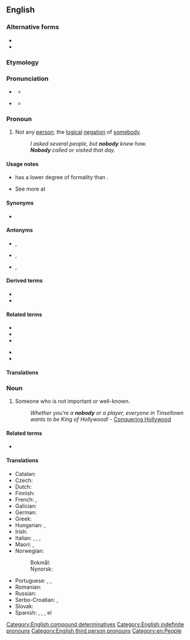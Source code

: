 ==English==

===Alternative forms===
* {{l|en|nobuddy}}
* {{l|en|nobudy}}

===Etymology===
{{compound|no|body|lang=en}}

===Pronunciation===
* {{a|UK}} {{IPA|/ˈnəʊ.bə.di/|/ˈnəʊ.bɒ.di/|lang=en}}
** {{audio|En-uk-nobody.ogg|Audio (UK)|lang=en}}
* {{a|US}} {{IPA|/ˈnoʊ.bə.di/|/ˈnoʊ.bɑ.di/|lang=en}}
** {{audio|en-us-nobody.ogg|Audio (US)|lang=en}}

===Pronoun===
{{en-pron}}

# Not any [[person]]; the [[logical]] [[negation]] of [[somebody]].
#: ''I asked several people, but '''nobody''' knew how.''
#: '''''Nobody''' called or visited that day.''

====Usage notes====
* {{m|en||Nobody}} has a lower degree of formality than {{m|en|no one}}.
* See more at {{m|en|no one}}

====Synonyms====
* {{l|en|no one}}

====Antonyms====
* {{l|en|anybody}}, {{l|en|anyone}}
* {{l|en|everybody}}, {{l|en|everyone}}
* {{l|en|somebody}}, {{l|en|someone}}

====Derived terms====
* {{l|en|nobody ever went broke underestimating the intelligence of the American people}}
* {{l|en|nobody's fool}}

====Related terms====
{{rel-top|Terms related to ''nobody''}}
* {{l|en|anybody}}
* {{l|en|everybody}}
* {{l|en|somebody}}
{{rel-mid}}
* {{l|en|nowhere}}
* {{l|en|nothing}}
{{rel-bottom}}

====Translations====
{{trans-see|not any person; the logical negation of somebody|no one}}

===Noun===
{{en-noun|nobodies}}

# Someone who is not important or well-known.
#: ''Whether you're a '''nobody''' or a player, everyone in Tinseltown wants to be King of Hollywood!'' - [http://www.conqueringhollywood.com/ Conquering Hollywood]

====Related terms====
* {{l|en|nonentity}}

====Translations====
{{trans-top|unimportant person}}
* Catalan: {{t+|ca|ningú|m|f}}
* Czech: {{t+|cs| nýmand |m}}
* Dutch: {{t+|nl|niemand}}
* Finnish: {{t+|fi|tyhjäntoimittaja}}
* French: {{t+|fr|moins-que-rien|m}}, {{t+|fr|nullité|f}}
* Galician: {{t|gl|ninguén}}
* German: {{t+|de|niemand|m}}
* Greek: {{t|el|πουθενάς|m}}
* Hungarian: {{t+|hu|senki}}, {{t|hu|nímand}}
* Irish: {{t|ga|neamhdhuine|m}}
* Italian: {{t+|it|nessuno|m}}, {{t+|it|nullità|f}}, {{t+|it|zero assoluto}}, {{t|it|uomo da niente|m}}
* Maori: {{t|mi|kurumetometo}}, {{t|mi|roromore}}
* Norwegian:
*: Bokmål: {{t+|nb|null|n|m}}
*: Nynorsk: {{t|nn|null|n|m}}
{{trans-mid}}
* Portuguese: {{t+|pt|joão-ninguém|m}}, {{t+|pt|zé-ninguém|m}}, {{t+|pt|ninguém|m}}
* Romanian: {{t+|ro|nimeni}}
* Russian: {{t+|ru|ничто́жество|n}}
* Serbo-Croatian: {{t|sh|нико и ништа|m|tr=niko i ništa|sc=Cyrl}}, {{t|sh|нико|m|tr=niko|sc=Cyrl}}
* Slovak: {{t|sk|niktoš|m}}
* Spanish: {{t+|es|don nadie|m}}, {{t+|es|pelagatos|m|f}}, {{t|es|andoba}}, el {{t|es|último mono}}
{{trans-bottom}}

[[Category:English compound determinatives]]
[[Category:English indefinite pronouns]]
[[Category:English third person pronouns]]
[[Category:en:People]]